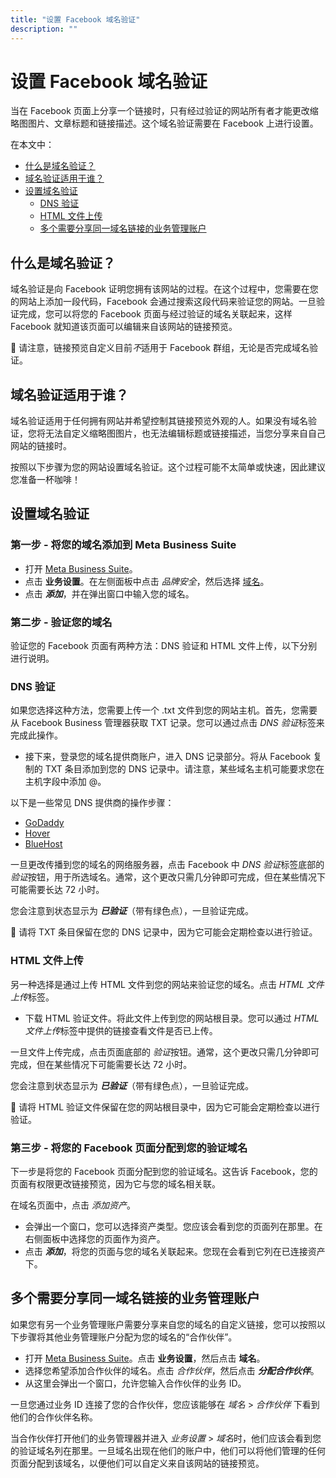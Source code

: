 ```yaml
---
title: "设置 Facebook 域名验证"
description: ""
---
```

# 设置 Facebook 域名验证

当在 Facebook 页面上分享一个链接时，只有经过验证的网站所有者才能更改缩略图图片、文章标题和链接描述。这个域名验证需要在 Facebook 上进行设置。

在本文中：
- [什么是域名验证？](#h_6b51bb43-1ca0-4bd7-99bb-cac5f24404c1)
- [域名验证适用于谁？](#h_58113580-54e6-421e-8db9-af57e0821c44)
- [设置域名验证](#h_35ceb681-a449-46fb-a7f8-d3b4826669b4)
  - [DNS 验证](#DNS-Verification-EBonm)
  - [HTML 文件上传](#HTML-文件-上传-WxzBE)
  - [多个需要分享同一域名链接的业务管理账户](#h_556792b1-4fd3-44cb-bfda-d4895fe1103d)

## 什么是域名验证？

域名验证是向 Facebook 证明您拥有该网站的过程。在这个过程中，您需要在您的网站上添加一段代码，Facebook 会通过搜索这段代码来验证您的网站。一旦验证完成，您可以将您的 Facebook 页面与经过验证的域名关联起来，这样 Facebook 就知道该页面可以编辑来自该网站的链接预览。

📝 请注意，链接预览自定义目前*不*适用于 Facebook 群组，无论是否完成域名验证。

## 域名验证适用于谁？

域名验证适用于任何拥有网站并希望控制其链接预览外观的人。如果没有域名验证，您将无法自定义缩略图图片，也无法编辑标题或链接描述，当您分享来自自己网站的链接时。

按照以下步骤为您的网站设置域名验证。这个过程可能不太简单或快速，因此建议您准备一杯咖啡！

## 设置域名验证

### 第一步 - 将您的域名添加到 Meta Business Suite

- 打开 [Meta Business Suite](https://business.Facebook.com/)。
- 点击 **业务设置**。在左侧面板中点击 *品牌安全*，然后选择 [域名](https://business.Facebook.com/设置/owned-domains)。
- 点击 ***添加***，并在弹出窗口中输入您的域名。

### 第二步 - 验证您的域名

验证您的 Facebook 页面有两种方法：DNS 验证和 HTML 文件上传，以下分别进行说明。

### DNS 验证

如果您选择这种方法，您需要上传一个 .txt 文件到您的网站主机。首先，您需要从 Facebook Business 管理器获取 TXT 记录。您可以通过点击 *DNS 验证*标签来完成此操作。

- 接下来，登录您的域名提供商账户，进入 DNS 记录部分。将从 Facebook 复制的 TXT 条目添加到您的 DNS 记录中。请注意，某些域名主机可能要求您在主机字段中添加 @。

以下是一些常见 DNS 提供商的操作步骤：
- [GoDaddy](https://ca.godaddy.com/帮助/添加-a-txt-record-19232)
- [Hover](https://帮助.hover.com/hc/en-us/articles/217282457-How-到-编辑-DNS-records-A-AAAA-CNAME-MX-TXT-SRV-)
- [BlueHost](https://my.bluehost.com/hosting/帮助/559)

一旦更改传播到您的域名的网络服务器，点击 Facebook 中 *DNS 验证*标签底部的 *验证*按钮，用于所选域名。通常，这个更改只需几分钟即可完成，但在某些情况下可能需要长达 72 小时。

您会注意到状态显示为 ***已验证***（带有绿色点），一旦验证完成。

📝 请将 TXT 条目保留在您的 DNS 记录中，因为它可能会定期检查以进行验证。

### HTML 文件上传

另一种选择是通过上传 HTML 文件到您的网站来验证您的域名。点击 *HTML 文件上传*标签。

- 下载 HTML 验证文件。将此文件上传到您的网站根目录。您可以通过 *HTML 文件上传*标签中提供的链接查看文件是否已上传。

一旦文件上传完成，点击页面底部的 *验证*按钮。通常，这个更改只需几分钟即可完成，但在某些情况下可能需要长达 72 小时。

您会注意到状态显示为 ***已验证***（带有绿色点），一旦验证完成。

📝 请将 HTML 验证文件保留在您的网站根目录中，因为它可能会定期检查以进行验证。

### 第三步 - 将您的 Facebook 页面分配到您的验证域名

下一步是将您的 Facebook 页面分配到您的验证域名。这告诉 Facebook，您的页面有权限更改链接预览，因为它与您的域名相关联。

在域名页面中，点击 *添加资产*。

- 会弹出一个窗口，您可以选择资产类型。您应该会看到您的页面列在那里。在右侧面板中选择您的页面作为资产。
- 点击 ***添加***，将您的页面与您的域名关联起来。您现在会看到它列在已连接资产下。

## 多个需要分享同一域名链接的业务管理账户

如果您有另一个业务管理账户需要分享来自您的域名的自定义链接，您可以按照以下步骤将其他业务管理账户分配为您的域名的“合作伙伴”。

- 打开 [Meta Business Suite](https://business.Facebook.com/)。点击 **业务设置**，然后点击 **域名**。
- 选择您希望添加合作伙伴的域名。点击 *合作伙伴*，然后点击 ***分配合作伙伴***。
- 从这里会弹出一个窗口，允许您输入合作伙伴的业务 ID。

一旦您通过业务 ID 连接了您的合作伙伴，您应该能够在 *域名* > *合作伙伴* 下看到他们的合作伙伴名称。

当合作伙伴打开他们的业务管理器并进入 *业务设置* > *域名*时，他们应该会看到您的验证域名列在那里。一旦域名出现在他们的账户中，他们可以将他们管理的任何页面分配到该域名，以便他们可以自定义来自该网站的链接预览。
